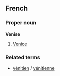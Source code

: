 ==French==
===Proper noun===
'''Venise'''

# [[Venice]]

===Related terms===
*[[vénitien]] / [[vénitienne]]